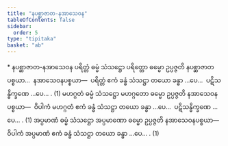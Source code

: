 ```yaml
---
title: "နပစ္ဆာဇာတ-နအာသေဝန"
tableOfContents: false
sidebar:
  order: 5
type: "tipitaka"
basket: "ab"
---
```



<DynamicBreadcrumb />

<Paragraph type="center">
* နပစ္ဆာဇာတ-နအာသေဝန
</Paragraph>

<Division number="48">

<Paragraph number="2009">
ပရိတ္တံ ဓမ္မံ သံသဋ္ဌော ပရိတ္တော ဓမ္မော ဥပ္ပဇ္ဇတိ နပစ္ဆာဇာတပစ္စယာ…  နအာသေဝနပစ္စယာ—  ပရိတ္တံ ဧကံ ခန္ဓံ သံသဋ္ဌာ တယော ခန္ဓာ …ပေ…  ပဋိသန္ဓိက္ခဏေ …ပေ… . (1)
</Paragraph>

<Paragraph number="2010">
မဟဂ္ဂတံ ဓမ္မံ သံသဋ္ဌော မဟဂ္ဂတော ဓမ္မော ဥပ္ပဇ္ဇတိ နအာသေဝနပစ္စယာ—  ဝိပါကံ မဟဂ္ဂတံ ဧကံ ခန္ဓံ သံသဋ္ဌာ တယော ခန္ဓာ …ပေ…  ပဋိသန္ဓိက္ခဏေ …ပေ… . (1)
</Paragraph>

<Paragraph number="2011">
အပ္ပမာဏံ ဓမ္မံ သံသဋ္ဌော အပ္ပမာဏော ဓမ္မော ဥပ္ပဇ္ဇတိ နအာသေဝနပစ္စယာ—  ဝိပါကံ အပ္ပမာဏံ ဧကံ ခန္ဓံ သံသဋ္ဌာ တယော ခန္ဓာ …ပေ… . (1)
</Paragraph>
</Division>